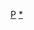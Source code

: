 {{asbox
|image=Flag of Paraguay.svg
|category=巴拉圭小作品
|subject=與[[巴拉圭]]相關的
|name=Template:Paraguay-stub
}}<noinclude>
[[Category:南美洲小作品模板|P]][[Category:巴拉圭小作品|*]]
</noinclude>